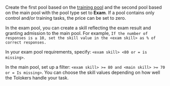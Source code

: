 <Cut title="How do I create two active training pools: the first one for practice and the second one to admit the Tolokers to the main pool?">

Create the first pool based on the [training pool](/docs/glossary#training-pool) and the second pool based on the main pool with the pool type set to **Exam**. If a pool contains only control and/or training tasks, the price can be set to zero.

In the exam pool, you can create a skill reflecting the exam result and granting admission to the main pool. For example, `If the number of responses is ≥ 10, set the skill value in the <exam skill> as % of correct responses.`

In your exam pool requirements, specify: `<exam skill> <80 or = is missing>`.

In the main pool, set up a filter: `<exam skill> >= 80 and <main skill> >= 70 or = Is missing>`. You can choose the skill values depending on how well the Tolokers handle your task.

</Cut>
